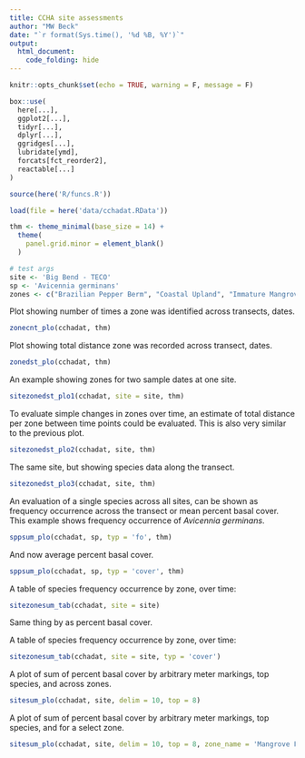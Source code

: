 ```yaml
---
title: CCHA site assessments
author: "MW Beck"
date: "`r format(Sys.time(), '%d %B, %Y')`"
output: 
  html_document:
    code_folding: hide
---
```


```r
knitr::opts_chunk$set(echo = TRUE, warning = F, message = F)

box::use(
  here[...], 
  ggplot2[...], 
  tidyr[...],
  dplyr[...], 
  ggridges[...],
  lubridate[ymd], 
  forcats[fct_reorder2], 
  reactable[...]
)

source(here('R/funcs.R'))

load(file = here('data/cchadat.RData'))

thm <- theme_minimal(base_size = 14) + 
  theme(
    panel.grid.minor = element_blank() 
  )

# test args
site <- 'Big Bend - TECO'
sp <- 'Avicennia germinans'
zones <- c("Brazilian Pepper Berm", "Coastal Upland", "Immature Mangrove Fringe", "Mangrove Fringe", "Salt Barren", "Salt Marsh", "Transitional Wetland")
```

Plot showing number of times a zone was identified across transects, dates.

```r
zonecnt_plo(cchadat, thm)
```

Plot showing total distance zone was recorded across transect, dates.

```r
zonedst_plo(cchadat, thm)
```

An example showing zones for two sample dates at one site. 

```r
sitezonedst_plo1(cchadat, site = site, thm)
```

To evaluate simple changes in zones over time, an estimate of total distance per zone between time points could be evaluated.  This is also very similar to the previous plot.

```r
sitezonedst_plo2(cchadat, site, thm)
```

The same site, but showing species data along the transect.

```r
sitezonedst_plo3(cchadat, site, thm)
```

An evaluation of a single species across all sites, can be shown as frequency occurrence across the transect or mean percent basal cover. This example shows frequency occurrence of *Avicennia germinans*. 

```r
sppsum_plo(cchadat, sp, typ = 'fo', thm)
```

And now average percent basal cover. 

```r
sppsum_plo(cchadat, sp, typ = 'cover', thm)
```

A table of species frequency occurrence by zone, over time: 

```r
sitezonesum_tab(cchadat, site = site)
```

Same thing by as percent basal cover.

A table of species frequency occurrence by zone, over time: 

```r
sitezonesum_tab(cchadat, site = site, typ = 'cover')
```

A plot of sum of percent basal cover by arbitrary meter markings, top species, and across zones.

```r
sitesum_plo(cchadat, site, delim = 10, top = 8)
```

A plot of sum of percent basal cover by arbitrary meter markings, top species, and for a select zone.

```r
sitesum_plo(cchadat, site, delim = 10, top = 8, zone_name = 'Mangrove Fringe')
```

